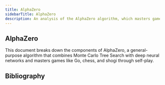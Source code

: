 ```yaml
---
title: AlphaZero
sidebarTitle: AlphaZero
description: An analysis of the AlphaZero algorithm, which masters games through self-play reinforcement learning.
---
```


## AlphaZero

This document breaks down the components of AlphaZero, a general-purpose algorithm that combines Monte Carlo Tree Search with deep neural networks and masters games like Go, chess, and shogi through self-play.

## Bibliography
